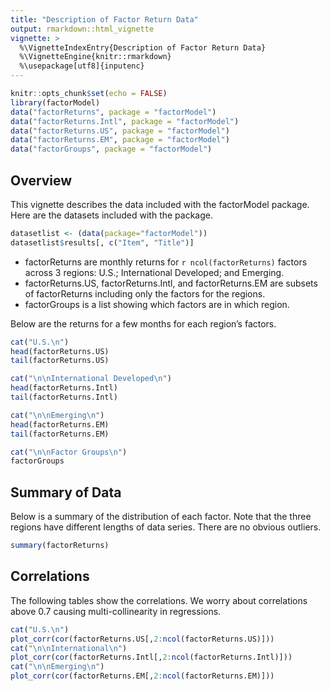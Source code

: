 ```yaml
---
title: "Description of Factor Return Data"
output: rmarkdown::html_vignette
vignette: >
  %\VignetteIndexEntry{Description of Factor Return Data}
  %\VignetteEngine{knitr::rmarkdown}
  %\usepackage[utf8]{inputenc}
---
```


```r
knitr::opts_chunk$set(echo = FALSE)
library(factorModel)
data("factorReturns", package = "factorModel")
data("factorReturns.Intl", package = "factorModel")
data("factorReturns.US", package = "factorModel")
data("factorReturns.EM", package = "factorModel")
data("factorGroups", package = "factorModel")
```

## Overview

This vignette describes the data included with the factorModel package.  
Here are the datasets included with the package.  

```r
datasetlist <- (data(package="factorModel"))
datasetlist$results[, c("Item", "Title")]
```

* factorReturns are monthly returns for `r ncol(factorReturns)` factors across 3 regions: U.S.; International Developed; and Emerging.  
* factorReturns.US, factorReturns.Intl, and factorReturns.EM are subsets of factorReturns including only the factors for the regions.
* factorGroups is a list showing which factors are in which region.

Below are the returns for a few months for each region's factors.

```r
cat("U.S.\n")
head(factorReturns.US)
tail(factorReturns.US)

cat("\n\nInternational Developed\n")
head(factorReturns.Intl)
tail(factorReturns.Intl)

cat("\n\nEmerging\n")
head(factorReturns.EM)
tail(factorReturns.EM)

cat("\n\nFactor Groups\n")
factorGroups
```

## Summary of Data

Below is a summary of the distribution of each factor.  Note that the three regions have different lengths of data series.  There are no obvious outliers.

```r
summary(factorReturns)
```

## Correlations

The following tables show the correlations.  We worry about correlations above 0.7 causing multi-collinearity in regressions.

```r
cat("U.S.\n")
plot_corr(cor(factorReturns.US[,2:ncol(factorReturns.US)]))
cat("\n\nInternational\n")
plot_corr(cor(factorReturns.Intl[,2:ncol(factorReturns.Intl)]))
cat("\n\nEmerging\n")
plot_corr(cor(factorReturns.EM[,2:ncol(factorReturns.EM)]))
```

